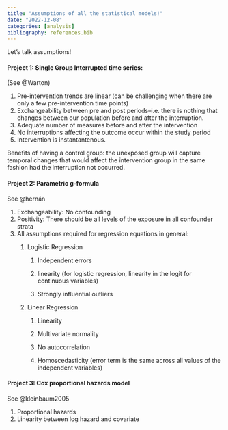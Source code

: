 ```yaml
---
title: "Assumptions of all the statistical models!"
date: "2022-12-08"
categories: [analysis]
bibliography: references.bib
---
```


Let's talk assumptions!

#### Project 1: Single Group Interrupted time series:

(See @Warton)

1.  Pre-intervention trends are linear (can be challenging when there are only a few pre-intervention time points)
2.  Exchangeability between pre and post periods--i.e. there is nothing that changes between our population before and after the interruption.
3.  Adequate number of measures before and after the intervention
4.  No interruptions affecting the outcome occur within the study period
5.  Intervention is instantantenous.

Benefits of having a control group: the unexposed group will capture temporal changes that would affect the intervention group in the same fashion had the interruption not occurred.

#### Project 2: Parametric g-formula

See @hernán

1.  Exchangeability: No confounding
2.  Positivity: There should be all levels of the exposure in all confounder strata
3.  All assumptions required for regression equations in general:
    1.  Logistic Regression

        1.  Independent errors

        2.  linearity (for logistic regression, linearity in the logit for continuous variables)

        3.  Strongly influential outliers

    2.  Linear Regression

        1.  Linearity

        2.  Multivariate normality

        3.  No autocorrelation

        4.  Homoscedasticity (error term is the same across all values of the independent variables)

#### Project 3: Cox proportional hazards model 

See @kleinbaum2005

1.  Proportional hazards
2.  Linearity between log hazard and covariate
